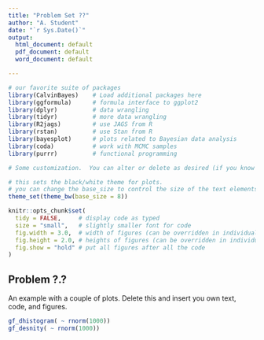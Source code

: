 ```yaml
---
title: "Problem Set ??"
author: "A. Student"
date: "`r Sys.Date()`"
output: 
  html_document: default
  pdf_document: default
  word_document: default

---
```


```r
# our favorite suite of packages
library(CalvinBayes)    # Load additional packages here 
library(ggformula)      # formula interface to ggplot2
library(dplyr)          # data wrangling
library(tidyr)          # more data wrangling
library(R2jags)         # use JAGS from R
library(rstan)          # use Stan from R
library(bayesplot)      # plots related to Bayesian data analysis
library(coda)           # work with MCMC samples
library(purrr)          # functional programming

# Some customization.  You can alter or delete as desired (if you know what you are doing).

# this sets the black/white theme for plots.
# you can change the base_size to control the size of the text elements in the plot
theme_set(theme_bw(base_size = 8)) 

knitr::opts_chunk$set(
  tidy = FALSE,     # display code as typed
  size = "small",   # slightly smaller font for code
  fig.width = 3.0,  # width of figures (can be overridden in individual chunks)
  fig.height = 2.0, # heights of figures (can be overridden in individual chunks)
  fig.show = "hold" # put all figures after all the code
)
```


## Problem ?.?

An example with a couple of plots.  Delete this and insert you own text, code, and 
figures.

```r
gf_dhistogram( ~ rnorm(1000))
gf_desnity( ~ rnorm(1000))
```
